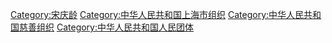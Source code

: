 {{Catmore}}

[[Category:宋庆龄|Category:宋庆龄]]
[[Category:中华人民共和国上海市组织|Category:中华人民共和国上海市组织]]
[[Category:中华人民共和国慈善组织|Category:中华人民共和国慈善组织]]
[[Category:中华人民共和国人民团体|Category:中华人民共和国人民团体]]